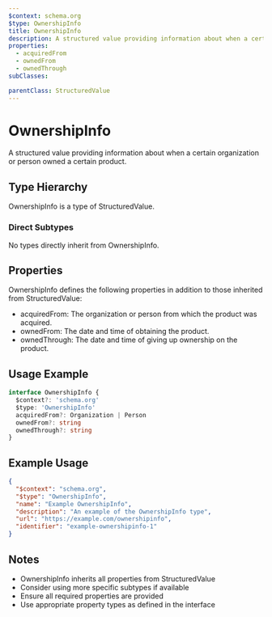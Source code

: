 ```yaml
---
$context: schema.org
$type: OwnershipInfo
title: OwnershipInfo
description: A structured value providing information about when a certain organization or person owned a certain product.
properties:
  - acquiredFrom
  - ownedFrom
  - ownedThrough
subClasses:

parentClass: StructuredValue
---
```


# OwnershipInfo

A structured value providing information about when a certain organization or person owned a certain product.

## Type Hierarchy

OwnershipInfo is a type of StructuredValue.

### Direct Subtypes

No types directly inherit from OwnershipInfo.

## Properties

OwnershipInfo defines the following properties in addition to those inherited from StructuredValue:

- acquiredFrom: The organization or person from which the product was acquired.
- ownedFrom: The date and time of obtaining the product.
- ownedThrough: The date and time of giving up ownership on the product.

## Usage Example

```typescript
interface OwnershipInfo {
  $context?: 'schema.org'
  $type: 'OwnershipInfo'
  acquiredFrom?: Organization | Person
  ownedFrom?: string
  ownedThrough?: string
}
```

## Example Usage

```json
{
  "$context": "schema.org",
  "$type": "OwnershipInfo",
  "name": "Example OwnershipInfo",
  "description": "An example of the OwnershipInfo type",
  "url": "https://example.com/ownershipinfo",
  "identifier": "example-ownershipinfo-1"
}
```

## Notes

- OwnershipInfo inherits all properties from StructuredValue
- Consider using more specific subtypes if available
- Ensure all required properties are provided
- Use appropriate property types as defined in the interface
